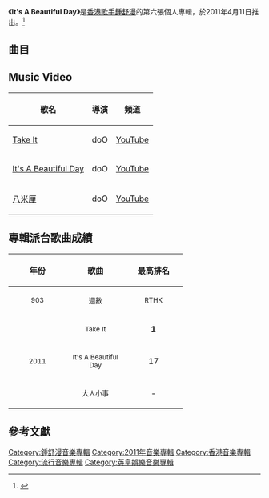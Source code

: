 
{{Album infobox | <!-- See Wikipedia:WikiProject_Albums -->
| Name        = It's A Beautiful Day
| Type        = 專輯
| Artist      = [[鍾舒漫|鍾舒漫]]
| Cover       = 
| Released    = 2011年4月11日
| Recorded    = 2010年－2011年
| Genre       = 粵語
| Length      = 36:42
| Label       = [[音樂家唱片|音樂家唱片]]
| Last album  = [[One_Mission|One Mission]]<br>（2010年）
| This album  = '''It's A Beautiful Day'''<br>（2011年）
| Next album  = [[我可以_(鍾舒漫專輯)|我可以]]<br>（2012年）
}}

'''《It's A Beautiful Day》'''是[[香港|香港]][[歌手|歌手]][[鍾舒漫|鍾舒漫]]的第六張個人專輯，於2011年4月11日推出。<ref>{{Cite web |url=https://orientaldaily.on.cc/cnt/entertainment/20110603/00282_023.html |title=存档副本 |access-date=2021-06-30 |archive-date=2021-06-29 |archive-url=https://web.archive.org/web/20210629145102/https://orientaldaily.on.cc/cnt/entertainment/20110603/00282_023.html }}</ref>

== 曲目 ==
{{tracklist
| headline        = CD
| total_length    = 36:42
| title_width = 16%

| title1         = Take It
| music1         = [[謝浩文|謝浩文]]
| lyrics1        = [[黃仲凱|黃仲凱]]
| arranger1      = 謝浩文
| producer1      = 謝浩文
| longnote1      = 第一主打
| length1        = 3:38

| title2         = Boy Boy
| music2         = 謝浩文
| lyrics2        = 黃仲凱
| arranger2      = 謝浩文
| producer2      = 謝浩文
| longnote2      = 
| length2        = 2:57

| title3         = 倜儻
| music3         = [[古馳_(音樂人)|古馳]]<br>[[Damon_Chui|Damon Chui]]
| lyrics3        = [[夏至_(填詞人)|夏至]]
| arranger3      = 古馳<br>Damon Chui
| producer3      = 古馳
| longnote3      = 
| length3        = 3:38

| title4         = It's A Beautiful Day
| music4         = [[陳台證|陳台證]]<br>[[符傳義|符傳義]]
| lyrics4        = [[游思行|游思行]]
| arranger4      = [[黃兆銘|黃兆銘]]<br>符傳義
| producer4      = 陳台證
| longnote4      = 第二主打<br>九倉電訊廣告歌
| length4        = 3:35

| title5         = 彩虹
| music5         = 古馳
| lyrics5        = [[周耀輝|周耀輝]]
| arranger5      = 古馳
| producer5      = 古馳
| longnote5      = 
| length5        = 3:25

| title6         = 子彈飛
| music6         = [[Vincent_Paul_Degiorgio|Vincent Paul Degiorgio]]<br>[[Ronald_Norman_Irving|Ronald Norman Irving]]<br>[[Shinichirou_Murayama|Shinichirou Murayama]]
| lyrics6        = [[吳倩怡|吳倩怡]]
| arranger6      = [[藝琛|藝琛]]
| producer6      = [[吳浩康|吳浩康]]
| longnote6      = 
| length6        = 3:48

| title7         = World Without You
| music7         = [[方樹樑|方樹樑]]
| lyrics7        = 游思行
| arranger7      = 方樹樑
| producer7      = 方樹樑
| longnote7      = 
| length7        = 3:53

| title8         = 大人小事
| music8         = [[鍾舒漫|鍾舒漫]]
| lyrics8        = [[林若寧|林若寧]]
| arranger8      = 黃兆銘<br>謝浩文
| producer8      = 謝浩文
| longnote8      = 第三主打
| length8        = 4:21

| title9         = 八米厘
| music9         = [[鄧智偉|鄧智偉]]
| lyrics9        = 游思行
| arranger9      = [[Johnny_Yim|Johnny Yim]]
| producer9      = 鄧智偉
| longnote9      = 
| length9        = 3:59

| title10        = Take It
| music10        = 謝浩文
| lyrics10       = 黃仲凱
| arranger10     = 謝浩文
| producer10     = 謝浩文
| note10         = Selectr Remix
| longnote10     = 
| length10       = 3:23
}}

{{tracklist
| headline        = DVD

| title1          = Take It MV

| title2          = It's A Beautiful Day MV

| title3          = 八米厘 MV
}}

== Music Video ==
{| class="wikitable"
! 歌名 !! 導演 !! 頻道
|-
|[http://www.youtube.com/watch?v=zVgYUN8nvcQ Take It] {{Wayback|url=http://www.youtube.com/watch?v=zVgYUN8nvcQ |date=20161017124037 }}|| doO || [[YouTube|YouTube]]
|-
|[http://www.youtube.com/watch?v=qvMDD1UYYek It's A Beautiful Day] {{Wayback|url=http://www.youtube.com/watch?v=qvMDD1UYYek |date=20140630092524 }}|| doO || [[YouTube|YouTube]]
|-
|[http://www.youtube.com/watch?v=FVDRq8aG0Qg 八米厘] {{Wayback|url=http://www.youtube.com/watch?v=FVDRq8aG0Qg |date=20210712062248 }}|| doO || [[YouTube|YouTube]]
|}

== 專輯派台歌曲成績 ==
{| class="wikitable"
!align="center" rowspan="2" | 年份
!align="center" rowspan="2" | 歌曲
!align="center" colspan="8" | 最高排名
|-
!width="100"|<small>903</small> !! width="100"|<small>週數</small> !! width="100"|<small>RTHK</small> !! width="100"|<small>週數</small> !! width="100"|<small>997</small> !! width="100"|<small>週數</small> !! width="100"|<small>TVB</small> !! width="100"|<small>週數</small>
|-
|align="center" rowspan="3"| <small>2011</small> ||align="center"| <small>Take It</small> ||align="center"| '''1''' ||align="center"| 9 ||align="center"| 3 ||align="center"| 6 ||align="center"| '''1''' ||align="center"| 10 ||align="center"| '''1''' ||align="center"| 6
|-
|align="center"| <small>It's A Beautiful Day</small> ||align="center"| 17 ||align="center"| 1 ||align="center"| 3 ||align="center"| 7 ||align="center"| 4 ||align="center"| 3 ||align="center"| '''1''' ||align="center"| 4
|-
|align="center"| <small>大人小事</small> ||align="center"| - ||align="center"| - ||align="center"| - ||align="center"| - ||align="center"| - ||align="center"| - ||align="center"| - ||align="center"| -
|}

== 參考文獻 ==
{{reflist}}

[[Category:鍾舒漫音樂專輯|Category:鍾舒漫音樂專輯]]
[[Category:2011年音樂專輯|Category:2011年音樂專輯]]
[[Category:香港音樂專輯|Category:香港音樂專輯]]
[[Category:流行音樂專輯|Category:流行音樂專輯]]
[[Category:英皇娛樂音樂專輯|Category:英皇娛樂音樂專輯]]
